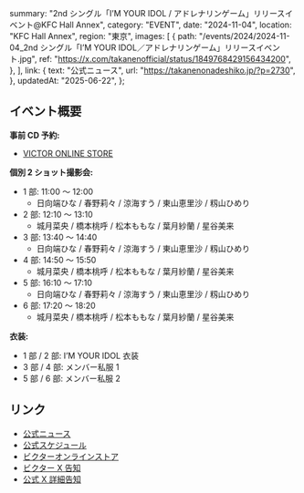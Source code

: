   summary: "2nd シングル「I’M YOUR IDOL / アドレナリンゲーム」リリースイベント@KFC Hall Annex",
  category: "EVENT",
  date: "2024-11-04",
  location: "KFC Hall Annex",
  region: "東京",
  images: [
    {
      path: "/events/2024/2024-11-04_2nd シングル「I’M YOUR IDOL／アドレナリンゲーム」リリースイベント.jpg",
      ref: "https://x.com/takanenofficial/status/1849768429156434200",
    },
  ],
  link: {
    text: "公式ニュース",
    url: "https://takanenonadeshiko.jp/?p=2730",
  },
  updatedAt: "2025-06-22",
};

## イベント概要

**事前 CD 予約:**

- [VICTOR ONLINE STORE](https://victor-store.jp/special/takaneko20241104)

**個別 2 ショット撮影会:**

- 1 部: 11:00 〜 12:00
  - 日向端ひな / 春野莉々 / 涼海すう / 東山恵里沙 / 籾山ひめり
- 2 部: 12:10 〜 13:10
  - 城月菜央 / 橋本桃呼 / 松本ももな / 葉月紗蘭 / 星谷美来
- 3 部: 13:40 〜 14:40
  - 日向端ひな / 春野莉々 / 涼海すう / 東山恵里沙 / 籾山ひめり
- 4 部: 14:50 〜 15:50
  - 城月菜央 / 橋本桃呼 / 松本ももな / 葉月紗蘭 / 星谷美来
- 5 部: 16:10 〜 17:10
  - 日向端ひな / 春野莉々 / 涼海すう / 東山恵里沙 / 籾山ひめり
- 6 部: 17:20 〜 18:20
  - 城月菜央 / 橋本桃呼 / 松本ももな / 葉月紗蘭 / 星谷美来

**衣装:**

- 1 部 / 2 部: I’M YOUR IDOL 衣装
- 3 部 / 4 部: メンバー私服 1
- 5 部 / 6 部: メンバー私服 2

## リンク

- [公式ニュース](https://takanenonadeshiko.jp/?p=2730)
- [公式スケジュール](https://takanenonadeshiko.jp/?p=2585)
- [ビクターオンラインストア](https://victor-store.jp/special/takaneko20241104)
- [ビクター X 告知](https://x.com/vos_jn/status/1849784777622290711)
- [公式 X 詳細告知](https://x.com/takanenofficial/status/1849768429156434200)
